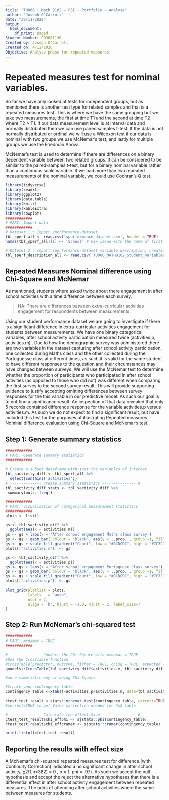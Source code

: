 ---
title: "TU060 - Math 9102 – PSI - Portfolio - Analyse"
author: "Joseph O'Carroll"
date: "30/11/2020"
output:
  html_document:
    df_print: paged
Student Number: C03001130
Created by: Joseph O'Carroll
Created on: 4/12/2020
Objective: Analyse phase for repeated measures
---

# Repeated measures test for nominal variables.
So far we have only looked at tests for independent groups, but as mentioned there is another test type for related samples and that is a repeated measures test. This is where we have the same grouping but we take two measurements, the first at time T1 and the second at time T2 where T2 > T1. If our data measurement level is at interval data and normally distributed then we can use paired samples t-test. If the data is not normally distributed or ordinal we will use a Wilcoxon test if our data is nominal with two groups we use McNemar's test, and lastly for multiple groups we use the Friedman Anova.

McNemar's test is used to determine if there are differences on a binary dependent variable between two related groups. It can be considered to be similar to the paired-samples t-test, but for a binary nominal variable rather than a continuous scale variable. If we had more than two repeated measurements of the nominal variable, we could use Cochran's Q test.

```{r Import Data Repeated Measures, echo=FALSE, include=FALSE}
library(tidyverse)
library(readxl)
library(ggplot2)
library(data.table)
library(knitr)
library(kableExtra)
library(cowplot)
############
# PART: Import data
############
# Dateset 1 : Import sperformance-dataset
tbl_sperf_all <- read.csv('sperformance-dataset.csv', header = TRUE)
names(tbl_sperf_all)[1] <- 'School' # Fix issue with the name of first field.

# Dateset 2 : Import sperformance-dataset variable description, created by me
tbl_sperf_description_all <- read.csv('TU060_MATH9102_Student_variables_description.csv', header = TRUE)
```

## Repeated Measures Nominal difference using Chi-Square and McNemar

As mentioned, students where asked twice about there engagement in after school activities with a time difference between each survey.

> HA: There are differences between extra-curricular activities engagement for respondents between measurements.

Using our student performance dataset we are going to investigate if there is a significant difference in extra-curricular activities engagement for students between measurements.
We have one binary categorical variables, after school activity participation measured twice (activities.p, activities.m) . Due to how the demographic survey was administered there are two variables in the dataset capturing after school activity participation, one collected during Maths class and the other collected during the Portuguesse class at different times, as such it is valid for the same student to have different responses to the question and their circumstances may have changed between surveys. We will use the McNemar test to determine whether the proportion of participants who participated in after school activities (as opposed to those who did not) was different when comparing the first survey to the second survey result. This will provide supporting evidence to justify accepting omitting differences between survey responses for the this variable in our predictive model. As such our goal is to not find a significance result. An inspection of that data revealed that only 5 records contained difference response for the variable activities.p versus activities.m. As such we do not expect to find a significant result, but have included this test for the purposes of illustrating Repeated measures Nominal difference evaluation using Chi-Square and McNemar's test.


## Step 1: Generate summary statistics

```{r Summary stats and nominal repeated measures 1}

############
# PART: Generate summary statistics
############

# Create a subset dataframe with just the variables of interest.
tbl_sactivity_diff <- tbl_sperf_all %>%
  select(contains('activities'))
# -------------- Create summary statistics --------------- #
tbl_sactivity_diff_stats <- tbl_sactivity_diff %>%
 summarytools::freq()

############
# PART: Visualisation of categorical measurement statistics
############
plots <- list()

gs <- tbl_sactivity_diff %>%
  ggplot(aes(x = activities.m))
gs <- gs + labs(x = 'After school engagement Maths class survey')
gs <- gs + geom_bar( colour = "black", aes(y = ..prop.., group =1, fill = ..count..))
gs <- gs + scale_fill_gradient("Count", low = "#DCDCDC", high = "#7C7C7C")
plots[["activities.m"]] <- gs

gs <- tbl_sactivity_diff %>%
  ggplot(aes(x = activities.p))
gs <- gs + labs(x = 'After school engagement Portuguese class survey')
gs <- gs + geom_bar( colour = "black", aes(y = ..prop.., group =1, fill = ..count..))
gs <- gs + scale_fill_gradient("Count", low = "#DCDCDC", high = "#7C7C7C")
plots[["activities.p"]] <- gs

plot_grid(plotlist = plots,
          labels   = "auto",
          ncol = 2,
          align = 'h', hjust = -1.0, vjust = 2, label_size=7
)

```
## Step 2: Run McNemar's chi-squared test

```{r McNemar, warning = FALSE, echo=TRUE, include=TRUE}
############
# PART: mcnemar = TRUE
############

# -------------- Conduct the Chi-Square with mcnemar = TRUE --------------- #
#Use the Crosstable function
#CrossTable(predictor, outcome, fisher = TRUE, chisq = TRUE, expected = TRUE, mcnemar = TRUE)
gmodels::CrossTable(tbl_sactivity_diff$activities.m, tbl_sactivity_diff$activities.p, mcnemar = TRUE, expected = TRUE, sresid = TRUE, prop.chisq = FALSE, format = "SPSS")

#more simplistic way of doing Chi-Square

#Create your contingency table
contingency_table <-xtabs(~activities.p+activities.m, data=tbl_sactivity_diff)

ctest_test_result <-stats::mcnemar.test(contingency_table, correct=TRUE) #mcnemar
#correct=TRUE to get Yates correction needed for 2x2 table

# -------------- Calculate the effect Size --------------- #
ctest_test_result$chi_effphi <- sjstats::phi(contingency_table)
ctest_test_result$chi_effcramer <- sjstats::cramer(contingency_table)

print.listof(ctest_test_result)


```

## Reporting the results with effect size

A McNemar's chi-squared repeated measures test for difference (with Continuity Correction) indicated a no significant change in after school activity, χ2(1,n=382) = 0 , p = 1, phi = .97). As such we accept the null hypothesis and accept the reject the alternative hypotheses that there is a differential effect in after school activity engagement between repeated measures. The odds of attending after school activities where the same between measures for students.
